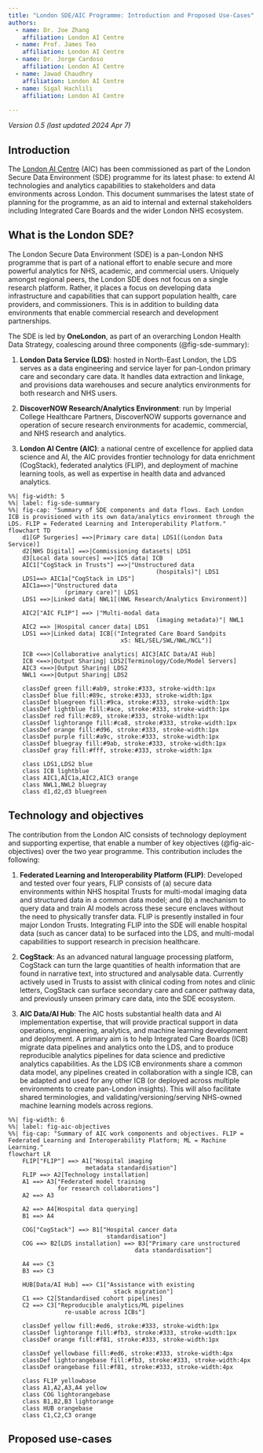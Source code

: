 ```yaml
---
title: "London SDE/AIC Programme: Introduction and Proposed Use-Cases"  
authors:
  - name: Dr. Joe Zhang
    affiliation: London AI Centre
  - name: Prof. James Teo
    affiliation: London AI Centre
  - name: Dr. Jorge Cardoso
    affiliation: London AI Centre
  - name: Jawad Chaudhry
    affiliation: London AI Centre
  - name: Sigal Hachlili
    affiliation: London AI Centre
        
---
```


_Version 0.5 (last updated 2024 Apr 7)_

## Introduction

The [London AI Centre](https://www.aicentre.co.uk/) (AIC) has been commissioned as part of the London Secure Data Environment (SDE) programme for its latest phase: to extend AI technologies and analytics capabilities to stakeholders and data environments across London. This document summarises the latest state of planning for the programme, as an aid to internal and external stakeholders including Integrated Care Boards and the wider London NHS ecosystem.

## What is the London SDE?

The London Secure Data Environment (SDE) is a pan-London NHS programme that is part of a national effort to enable secure and more powerful analytics for NHS, academic, and commercial users. Uniquely amongst regional peers, the London SDE does not focus on a single research platform. Rather, it places a focus on developing data infrastructure and capabilities that can support population health, care providers, and commissioners. This is in addition to building data environments that enable commercial research and development partnerships.

The SDE is led by **OneLondon**, as part of an overarching London Health Data Strategy, coalescing around three components (@fig-sde-summary):

(1) **London Data Service (LDS)**: hosted in North-East London, the LDS serves as a data engineering and service layer for pan-London primary care and secondary care data. It handles data extraction and linkage, and provisions data warehouses and secure analytics environments for both research and NHS users.

(2) **DiscoverNOW Research/Analytics Environment**: run by Imperial College Healthcare Partners, DiscoverNOW supports governance and operation of secure research environments for academic, commercial, and NHS research and analytics.

(3) **London AI Centre (AIC)**: a national centre of excellence for applied data science and AI, the AIC provides frontier technology for data enrichment (CogStack), federated analytics (FLIP), and deployment of machine learning tools, as well as expertise in health data and advanced analytics.


```mermaid
%%| fig-width: 5
%%| label: fig-sde-summary
%%| fig-cap: "Summary of SDE components and data flows. Each London ICB is provisioned with its own data/analytics environment through the LDS. FLIP = Federated Learning and Interoperability Platform."
flowchart TD
    d1[GP Surgeries] ==>|Primary care data| LDS1[(London Data Service)]
    d2[NHS Digital] ==>|Commissioning datasets| LDS1
    d3[Local data sources] ==>|ICS data| ICB
    AIC1["CogStack in Trusts"] ==>|"Unstructured data 
                                          (hospitals)"| LDS1
    LDS1==> AIC1a["CogStack in LDS"]
    AIC1a==>|"Unstructured data 
                (primary care)"| LDS1
    LDS1 ==>|Linked data| NWL1[(NWL Research/Analytics Environment)]

    AIC2["AIC FLIP"] ==> |"Multi-modal data 
                                          (imaging metadata)"| NWL1
    AIC2 ==> |Hospital cancer data| LDS1
    LDS1 ==>|Linked data| ICB[("Integrated Care Board Sandpits 
                                x5: NEL/SEL/SWL/NWL/NCL")]

    ICB <==>|Collaborative analytics| AIC3[AIC Data/AI Hub]
    ICB <==>|Output Sharing| LDS2[Terminology/Code/Model Servers]
    AIC3 <==>|Output Sharing| LDS2
    NWL1 <==>|Output Sharing| LDS2

    classDef green fill:#ab9, stroke:#333, stroke-width:1px
    classDef blue fill:#89c, stroke:#333, stroke-width:1px
    classDef bluegreen fill:#9ca, stroke:#333, stroke-width:1px
    classDef lightblue fill:#ace, stroke:#333, stroke-width:1px
    classDef red fill:#c89, stroke:#333, stroke-width:1px
    classDef lightorange fill:#ca8, stroke:#333, stroke-width:1px
    classDef orange fill:#d96, stroke:#333, stroke-width:1px
    classDef purple fill:#a9c, stroke:#333, stroke-width:1px
    classDef bluegray fill:#9ab, stroke:#333, stroke-width:1px
    classDef gray fill:#fff, stroke:#333, stroke-width:1px

    class LDS1,LDS2 blue
    class ICB lightblue
    class AIC1,AIC1a,AIC2,AIC3 orange
    class NWL1,NWL2 bluegray
    class d1,d2,d3 bluegreen
```


## Technology and objectives

The contribution from the London AIC consists of technology deployment and supporting expertise, that enable a number of key objectives (@fig-aic-objectives) over the two year programme. This contribution includes the following:

(1) **Federated Learning and Interoperability Platform (FLIP)**: Developed and tested over four years, FLIP consists of (a) secure data environments within NHS hospital Trusts for multi-modal imaging data and structured data in a common data model; and (b) a mechanism to query data and train AI models across these secure enclaves without the need to physically transfer data. FLIP is presently installed in four major London Trusts. Integrating FLIP into the SDE will enable hospital data (such as cancer data) to be surfaced into the LDS, and multi-modal capabilities to support research in precision healthcare.

(2) **CogStack**: As an advanced natural language processing platform, CogStack can turn the large quantities of health information that are found in narrative text, into structured and analysable data. Currently actively used in Trusts to assist with clinical coding from notes and clinic letters, CogStack can surface secondary care and cancer pathway data, and previously unseen primary care data, into the SDE ecosystem.         

(3) **AIC Data/AI Hub**: The AIC hosts substantial health data and AI implementation expertise, that will provide practical support in data operations, engineering, analytics, and machine learning development and deployment. A primary aim is to help Integrated Care Boards (ICB) migrate data pipelines and analytics onto the LDS, and to produce reproducible analytics pipelines for data science and predictive analytics capabilities. As the LDS ICB environments share a common data model, any pipelines created in collaboration with a single ICB, can be adapted and used for any other ICB (or deployed across multiple environments to create pan-London insights). This will also facilitate shared terminologies, and validating/versioning/serving NHS-owned machine learning models across regions.

```mermaid
%%| fig-width: 6
%%| label: fig-aic-objectives
%%| fig-cap: "Summary of AIC work components and objectives. FLIP = Federated Learning and Interoperability Platform; ML = Machine Learning."
flowchart LR
    FLIP["FLIP"] ==> A1["Hospital imaging 
                      metadata standardisation"] 
    FLIP ==> A2[Technology installation]
    A1 ==> A3["Federated model training
              for research collaborations"]
    A2 ==> A3

    A2 ==> A4[Hospital data querying]
    B1 ==> A4

    COG["CogStack"] ==> B1["Hospital cancer data 
                            standardisation"]
    COG ==> B2[LDS installation] ==> B3["Primary care unstructured 
                                    data standardisation"]

    A4 ==> C3
    B3 ==> C3

    HUB[Data/AI Hub] ==> C1["Assistance with existing 
                              stack migration"]
    C1 ==> C2[Standardised cohort pipelines]
    C2 ==> C3["Reproducible analytics/ML pipelines
                re-usable across ICBs"]

    classDef yellow fill:#ed6, stroke:#333, stroke-width:1px
    classDef lightorange fill:#fb3, stroke:#333, stroke-width:1px
    classDef orange fill:#f81, stroke:#333, stroke-width:1px

    classDef yellowbase fill:#ed6, stroke:#333, stroke-width:4px
    classDef lightorangebase fill:#fb3, stroke:#333, stroke-width:4px
    classDef orangebase fill:#f81, stroke:#333, stroke-width:4px

    class FLIP yellowbase
    class A1,A2,A3,A4 yellow
    class COG lightorangebase
    class B1,B2,B3 lightorange
    class HUB orangebase
    class C1,C2,C3 orange
```

## Proposed use-cases